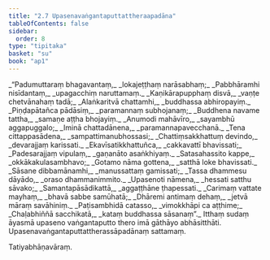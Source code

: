 ```yaml
---
title: "2.7 Upasenavaṅgantaputtattheraapadāna"
tableOfContents: false
sidebar:
  order: 8
type: "tipitaka"
basket: "su"
book: "ap1"
---
```



<DynamicBreadcrumb />

<Division number="86" book="ap1">

<Paragraph number="793" type="verses" book="ap1">
_“Padumuttaraṃ bhagavantaṃ,_  
_lokajeṭṭhaṃ narāsabhaṃ;_  
_Pabbhāramhi nisīdantaṃ,_  
_upagacchiṃ naruttamaṃ._  

</Paragraph>

</Division>
<Division number="87" book="ap1">

<Paragraph number="794" type="verses" book="ap1">
_Kaṇikārapupphaṃ disvā,_  
_vaṇṭe chetvānahaṃ tadā;_  
_Alaṅkaritvā chattamhi,_  
_buddhassa abhiropayiṃ._  

</Paragraph>

</Division>
<Division number="88" book="ap1">

<Paragraph number="795" type="verses" book="ap1">
_Piṇḍapātañca pādāsiṃ,_  
_paramannaṃ subhojanaṃ;_  
_Buddhena navame tattha,_  
_samaṇe aṭṭha bhojayiṃ._  

</Paragraph>

</Division>
<Division number="89" book="ap1">

<Paragraph number="796" type="verses" book="ap1">
_Anumodi mahāvīro,_  
_sayambhū aggapuggalo;_  
_Iminā chattadānena,_  
_paramannapavecchanā._  

</Paragraph>

</Division>
<Division number="90" book="ap1">

<Paragraph number="797" type="verses" book="ap1">
_Tena cittappasādena,_  
_sampattimanubhossasi;_  
_Chattiṃsakkhattuṃ devindo,_  
_devarajjaṃ karissati._  

</Paragraph>

</Division>
<Division number="91" book="ap1">

<Paragraph number="798" type="verses" book="ap1">
_Ekavīsatikkhattuñca,_  
_cakkavattī bhavissati;_  
_Padesarajjaṃ vipulaṃ,_  
_gaṇanāto asaṅkhiyaṃ._  

</Paragraph>

</Division>
<Division number="92" book="ap1">

<Paragraph number="799" type="verses" book="ap1">
_Satasahassito kappe,_  
_okkākakulasambhavo;_  
_Gotamo nāma gottena,_  
_satthā loke bhavissati._  

</Paragraph>

</Division>
<Division number="93" book="ap1">

<Paragraph number="800" type="verses" book="ap1">
_Sāsane dibbamānamhi,_  
_manussattaṃ gamissati;_  
_Tassa dhammesu dāyādo,_  
_oraso dhammanimmito._  

</Paragraph>

</Division>
<Division number="94" book="ap1">

<Paragraph number="801" type="verses" book="ap1">
_Upasenoti nāmena,_  
_hessati satthu sāvako;_  
_Samantapāsādikattā,_  
_aggaṭṭhāne ṭhapessati._  

</Paragraph>

</Division>
<Division number="95" book="ap1">

<Paragraph number="802" type="verses" book="ap1">
_Carimaṃ vattate mayhaṃ,_  
_bhavā sabbe samūhatā;_  
_Dhāremi antimaṃ dehaṃ,_  
_jetvā māraṃ savāhiniṃ._  

</Paragraph>

</Division>
<Division number="96" book="ap1">

<Paragraph number="803" type="verses" book="ap1">
_Paṭisambhidā catasso,_  
_vimokkhāpi ca aṭṭhime;_  
_Chaḷabhiññā sacchikatā,_  
_kataṃ buddhassa sāsanaṃ”._  

</Paragraph>

<Paragraph number="804" book="ap1">
Itthaṃ sudaṃ āyasmā upaseno vaṅgantaputto thero imā gāthāyo abhāsitthāti.

</Paragraph>
</Division>

<Paragraph number="805" type="center" book="ap1">
Upasenavaṅgantaputtattherassāpadānaṃ sattamaṃ.

  
Tatiyabhāṇavāraṃ.
</Paragraph>